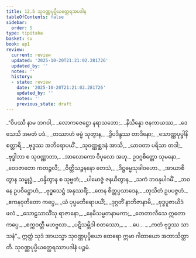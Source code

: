 ```yaml
---
title: 12.5 သုဝဏ္ဏပုပ္ဖိယတ္ထေရအပဒါန
tableOfContents: false
sidebar:
  order: 5
type: tipitaka
basket: su
book: ap1
review:
  current: review
  updated: '2025-10-20T21:21:02.281726'
  updated_by: ''
  notes: ''
  history:
  - state: review
    date: '2025-10-20T21:21:02.281726'
    updated_by: ''
    notes: ''
    previous_state: draft
---
```



<DynamicBreadcrumb />


<ReviewStatus review={frontmatter.review} showDetails={true} />

<HypothesisAnnotation frontmatter={frontmatter} />

<Division number="40" book="ap1" e="ch" v="20" p="164">

<Paragraph number="1988" type="verses" book="ap1">
_“ဝိပဿီ နာမ ဘဂဝါ,_  
_လောကဇေဋ္ဌော နရာသဘော;_  
_နိသိန္နော ဇနကာယဿ,_  
_ဒေသေသိ အမတံ ပဒံ._  

</Paragraph>

</Division>
<Division number="41" book="ap1" e="ch" v="20" p="164">

<Paragraph number="1989" type="verses" book="ap1">
_တဿာဟံ ဓမ္မံ သုတွာန,_  
_ဒွိပဒိန္ဒဿ တာဒိနော;_  
_သောဏ္ဏပုပ္ဖါနိ စတ္တာရိ,_  
_ဗုဒ္ဓဿ အဘိရောပယိံ._  

</Paragraph>

</Division>
<Division number="42" book="ap1" e="ch" v="20" p="164">

<Paragraph number="1990" type="verses" book="ap1">
_သုဝဏ္ဏစ္ဆဒနံ အာသိ,_  
_ယာဝတာ ပရိသာ တဒါ;_  
_ဗုဒ္ဓါဘာ စ သုဝဏ္ဏာဘာ,_  
_အာလောကော ဝိပုလော အဟု._  

</Paragraph>

</Division>
<Division number="43" book="ap1" e="ch" v="20" p="165">

<Paragraph number="1991" type="verses" book="ap1">
ဥဒဂ္ဂစိတ္တော သုမနော,_  
_ဝေဒဇာတော ကတဉ္ဇလီ;_  
_ဝိတ္တိသဉ္ဇနနော တေသံ,_  
_ဒိဋ္ဌဓမ္မသုခါဝဟော._  

</Paragraph>

</Division>
<Division number="44" book="ap1" e="ch" v="20" p="165">

<Paragraph number="1992" type="verses" book="ap1">
_အာယာစိတွာန သမ္ဗုဒ္ဓံ,_  
_ဝန္ဒိတွာန စ သုဗ္ဗတံ;_  
_ပါမောဇ္ဇံ ဇနယိတွာန,_  
_သကံ ဘဝနုပါဂမိံ._  

</Paragraph>

</Division>
<Division number="45" book="ap1" e="ch" v="20" p="165">

<Paragraph number="1993" type="verses" book="ap1">
_ဘဝနေ ဥပဝိဋ္ဌောဟံ,_  
_ဗုဒ္ဓသေဋ္ဌံ အနုဿရိံ;_  
_တေန စိတ္တပ္ပသာဒေန,_  
_တုသိတံ ဥပပဇ္ဇဟံ._  

</Paragraph>

</Division>
<Division number="46" book="ap1" e="ch" v="20" p="165">

<Paragraph number="1994" type="verses" book="ap1">
_ဧကနဝုတိတော ကပ္ပေ,_  
_ယံ ပုပ္ဖမဘိရောပယိံ;_  
_ဒုဂ္ဂတိံ နာဘိဇာနာမိ,_  
_ဗုဒ္ဓပူဇာယိဒံ ဖလံ._  

</Paragraph>

</Division>
<Division number="47" book="ap1" e="ch" v="20" p="165">

<Paragraph number="1995" type="verses" book="ap1">
_သောဠသာသိံသု ရာဇာနော,_  
_နေမိသမ္မတနာမကာ;_  
_တေတာလီသေ ဣတော ကပ္ပေ,_  
_စက္ကဝတ္တီ မဟဗ္ဗလာ._  

</Paragraph>

</Division>
<Division number="48" book="ap1" e="ch" v="20" p="165">

<Paragraph number="1996" type="verses" book="ap1">
_ပဋိသမ္ဘိဒါ စတဿော,_  
_ …ပေ… _  
_ကတံ ဗုဒ္ဓဿ သာသနံ”._  

</Paragraph>

<Paragraph number="1997" book="ap1">
ဣတ္ထံ သုဒံ အာယသ္မာ သုဝဏ္ဏပုပ္ဖိယော ထေရော ဣမာ ဂါထာယော အဘာသိတ္ထာတိ.

</Paragraph>
</Division>

<Paragraph number="1998" type="center" book="ap1">
သုဝဏ္ဏပုပ္ဖိယတ္ထေရဿာပဒါနံ ပဉ္စမံ.
</Paragraph>